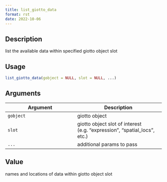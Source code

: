 ```yaml
--- 
title: list_giotto_data 
format: rst 
date: 2022-10-06 
--- 
```


## Description

list the available data within specified giotto object slot


## Usage

```r
list_giotto_data(gobject = NULL, slot = NULL, ...)
```


## Arguments

Argument      |Description
------------- |----------------
`gobject`     |     giotto object
`slot`     |     giotto object slot of interest (e.g. "expression", "spatial_locs", etc.)
`...`     |     additional params to pass


## Value

names and locations of data within giotto object slot


